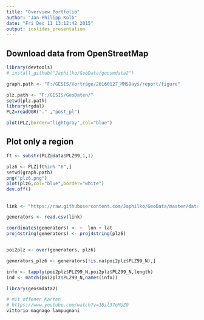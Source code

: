 ```yaml
---
title: "Overview Portfolio"
author: "Jan-Philipp Kolb"
date: "Fri Dec 11 13:12:42 2015"
output: ioslides_presentation
---
```


## Download data from OpenStreetMap

```r
library(devtools)
# install_github("Japhilko/GeoData/geosmdata2")
```

```r
graph.path <- "F:/GESIS/Vorträge/20160127_MMSDays/report/figure"
```


```r
plz.path <- "F:/GESIS/GeoDaten/"
setwd(plz.path)
library(rgdal)
PLZ=readOGR("." ,"post_pl")
```

```r
plot(PLZ,border="lightgray",col="blue")
```

## Plot only a region

```r
ft <- substr(PLZ@data$PLZ99,1,1)

plz6 <- PLZ[ft%in% "6",]
setwd(graph.path)
png("plz6.png")
plot(plz6,col="blue",border="white")
dev.off()
```


## 

```r
link <- "https://raw.githubusercontent.com/Japhilko/GeoData/master/data/Deutschland_generator.csv"

generators <- read.csv(link)
```


```r

coordinates(generators) <- ~  lon + lat
proj4string(generators) <- proj4string(plz6)


poi2plz <- over(generators, plz6)

generators_plz6 <- generators[!is.na(poi2plz$PLZ99_N),]
```

```r
info <- tapply(poi2plz$PLZ99_N,poi2plz$PLZ99_N,length)
ind <- match(poi2plz$PLZ99_N,names(info))
```





```r
library(geosmdata2)
```

```r
# mit offenen Karten
# https://www.youtube.com/watch?v=16il37eMUZ0
vittorio magnago lampugnani
```

